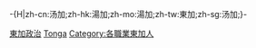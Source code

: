 -{H|zh-cn:汤加;zh-hk:湯加;zh-mo:湯加;zh-tw:東加;zh-sg:汤加;}-
[[Category:東加政治|]]
[[Category:大洋洲各國政治人物|Tonga]]
[[Category:各職業東加人|Category:各職業東加人]]
